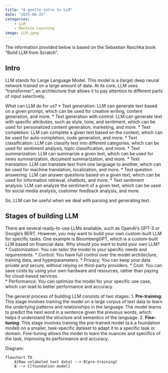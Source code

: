 ```yaml
---
title: "A gentle intro to LLM"
date: "2025-06-25"
categories:
    - LLM
    - Machine Learning
image: LLM.jpeg
---
```


The information provided below is based on the Sebastian Raschka book "Build LLM from Scratch". 


## Intro

LLM stands for Large Language Model. This model is a (large) deep neural network trained on a large amount of data. 
At its core, LLM uses "transformer", an architecture that allows it to pay attention to different parts of input selectively.

What can LLM do for us?
* Text generation: LLM can generate text based on a given prompt, which can be used for creative writing, content generation, and more.
* Text generation with control: LLM can generate text with specific attributes, such as style, tone, and sentiment, which can be used for personalized content generation, marketing, and more.
* Text completion: LLM can complete a given text based on the context, which can be used for auto-completion, code generation, and more.
* Text classification: LLM can classify text into different categories, which can be used for sentiment analysis, topic classification, and more.
* Text summarization: LLM can summarize a given text, which can be used for news summarization, document summarization, and more.
* Text translation: LLM can translate text from one language to another, which can be used for machine translation, localization, and more.
* Text question answering: LLM can answer questions based on a given text, which can be used for information retrieval, chatbots, and more.
* Text sentiment analysis: LLM can analyze the sentiment of a given text, which can be used for social media analysis, customer feedback analysis, and more.

So, LLM can be useful when we deal with parsing and generating text. 


## Stages of building LLM
There are several ready-to-use LLMs available, such as OpenAI's GPT-3 or Google's BERT. However, you may want to build your own custom-built LLM for specific tasks. One example is BloombergGPT, which is a custom-built LLM based on financial data. Why should you want to build your own LLM?
* Customization: You can tailor the model to your specific needs and requirements.
* Control: You have full control over the model architecture, training data, and hyperparameters.
* Privacy: You can keep your data private and secure, without relying on third-party providers.
* Cost: You can save costs by using your own hardware and resources, rather than paying for cloud-based services.  
* Performance: You can optimize the model for your specific use case, which can lead to better performance and accuracy.

The general process of building LLM consists of two stages:
1. **Pre-training**: This stage involves training the model on a large corpus of text data to learn the underlying patterns and relationships in the language. The model learns to predict the next word in a sentence given the previous words, which helps it understand the structure and semantics of the language.
2. **Fine-tuning**: This stage involves training the pre-trained model (a.k.a foundation model) on a smaller, task-specific dataset to adapt it to a specific task or domain. Fine-tuning allows the model to learn the nuances and specifics of the task, improving its performance and accuracy.


Diagram: <br>
```mermaid
flowchart TD
    A[Raw unlabeled text data] --> B[pre-training]
    B --> C[foundation model]
```
